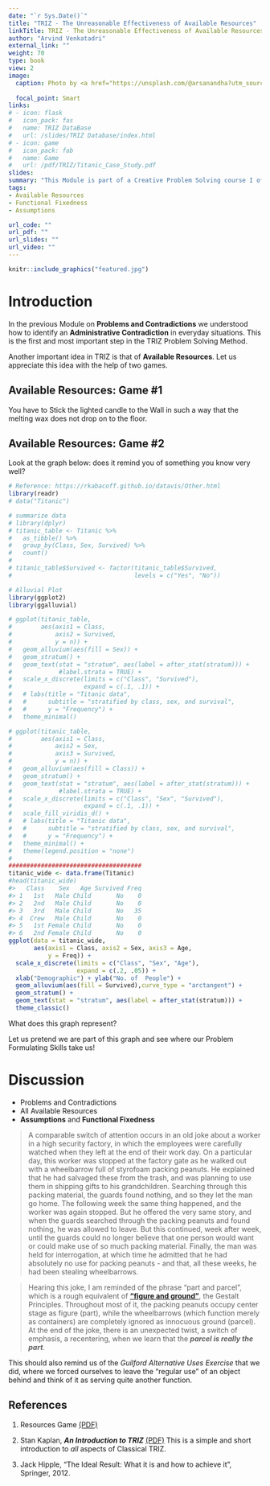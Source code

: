```yaml
---
date: "`r Sys.Date()`"
title: "TRIZ - The Unreasonable Effectiveness of Available Resources"
linkTitle: TRIZ - The Unreasonable Effectiveness of Available Resources
author: "Arvind Venkatadri"
external_link: ""
weight: 70
type: book
view: 2
image:
  caption: Photo by <a href="https://unsplash.com/@arsanandha?utm_source=unsplash&utm_medium=referral&utm_content=creditCopyText">Arsanandha Aphisitworachorch</a> on <a href="https://unsplash.com/s/photos/count-your-blessings?utm_source=unsplash&utm_medium=referral&utm_content=creditCopyText">Unsplash</a>
  
  focal_point: Smart
links:
# - icon: flask
#   icon_pack: fas
#   name: TRIZ DataBase
#   url: /slides/TRIZ Database/index.html
# - icon: game
#   icon_pack: fab
#   name: Game
#   url: /pdf/TRIZ/Titanic_Case_Study.pdf
slides: 
summary: "This Module is part of a Creative Problem Solving course I offer at Srishti Manipal Institute, Bangalore"
tags:
- Available Resources
- Functional Fixedness
- Assumptions

url_code: ""
url_pdf: ""
url_slides: ""
url_video: ""
---
```



```r
knitr::include_graphics("featured.jpg")

```

# Introduction

In the previous Module on **Problems and Contradictions** we understood how to identify an **Administrative Contradiction** in everyday situations. This is the first and most important step in the TRIZ Problem Solving Method. 

Another important idea in TRIZ is that of **Available Resources**. Let us appreciate this idea with the help of two games. 

## Available Resources: Game #1  

You have to Stick the lighted candle to the Wall in such a way that the melting wax does not drop on to the floor. 


## Available Resources: Game #2

Look at the graph below: does it remind you of something you know very well?

```r
# Reference: https://rkabacoff.github.io/datavis/Other.html
library(readr)
# data("Titanic")

# summarize data
# library(dplyr)
# titanic_table <- Titanic %>%
#   as_tibble() %>% 
#   group_by(Class, Sex, Survived) %>%
#   count()
# 
# titanic_table$Survived <- factor(titanic_table$Survived, 
#                                  levels = c("Yes", "No"))

# Alluvial Plot
library(ggplot2)
library(ggalluvial)

# ggplot(titanic_table,
#        aes(axis1 = Class,
#            axis2 = Survived,
#            y = n)) +
#   geom_alluvium(aes(fill = Sex)) +
#   geom_stratum() +
#   geom_text(stat = "stratum", aes(label = after_stat(stratum))) +
#             #label.strata = TRUE) +
#   scale_x_discrete(limits = c("Class", "Survived"),
#                    expand = c(.1, .1)) +
#   # labs(title = "Titanic data",
#   #      subtitle = "stratified by class, sex, and survival",
#   #      y = "Frequency") +
#   theme_minimal()

# ggplot(titanic_table,
#        aes(axis1 = Class,
#            axis2 = Sex,
#            axis3 = Survived,
#            y = n)) +
#   geom_alluvium(aes(fill = Class)) +
#   geom_stratum() +
#   geom_text(stat = "stratum", aes(label = after_stat(stratum))) +
#             #label.strata = TRUE) +
#   scale_x_discrete(limits = c("Class", "Sex", "Survived"),
#                    expand = c(.1, .1)) +
#   scale_fill_viridis_d() +
#   # labs(title = "Titanic data",
#   #      subtitle = "stratified by class, sex, and survival",
#   #      y = "Frequency") +
#   theme_minimal() +
#   theme(legend.position = "none") 
#   
#####################################
titanic_wide <- data.frame(Titanic)
#head(titanic_wide)
#>   Class    Sex   Age Survived Freq
#> 1   1st   Male Child       No    0
#> 2   2nd   Male Child       No    0
#> 3   3rd   Male Child       No   35
#> 4  Crew   Male Child       No    0
#> 5   1st Female Child       No    0
#> 6   2nd Female Child       No    0
ggplot(data = titanic_wide,
       aes(axis1 = Class, axis2 = Sex, axis3 = Age,
           y = Freq)) +
  scale_x_discrete(limits = c("Class", "Sex", "Age"), 
                   expand = c(.2, .05)) +
  xlab("Demographic") + ylab("No. of  People") +
  geom_alluvium(aes(fill = Survived),curve_type = "arctangent") +
  geom_stratum() +
  geom_text(stat = "stratum", aes(label = after_stat(stratum))) +
  theme_classic()

```

What does this graph represent?

Let us pretend we are part of this graph and see where our Problem Formulating Skills take us!


# Discussion

- Problems and Contradictions
- All Available Resources 
- **Assumptions** and **Functional Fixedness**

> A comparable switch of attention occurs in an old joke about a worker in a high security factory, in which the employees were carefully watched when they left at the end of their work day. On a particular day, this worker was stopped at the factory gate as he walked out with a wheelbarrow full of styrofoam packing peanuts. He explained that he had salvaged these from the trash, and was planning to use them in shipping gifts to his grandchildren. Searching through this packing material, the guards found nothing, and so they let the man go home. The following week the same thing happened, and the worker was again stopped. But he offered the very same story, and when the guards searched through the packing peanuts and found nothing, he was allowed to leave. But this continued, week after week, until the guards could no longer believe that one person would want or could make use of so much packing material. Finally, the man was held for interrogation, at which time he admitted that he had absolutely no use for packing peanuts - and that, all these weeks, he had been stealing wheelbarrows.

>Hearing this joke, I am reminded of the phrase “part and parcel”, which is a rough equivalent of <u>[**“figure and ground”**](https://www.interaction-design.org/literature/article/the-laws-of-figure-ground-praegnanz-closure-and-common-fate-gestalt-principles-3)</u>, the Gestalt Principles. Throughout most of it, the packing peanuts occupy center stage as figure (part), while the wheelbarrows (which function merely as containers) are completely ignored as innocuous ground (parcel). At the end of the joke, there is an unexpected twist, a switch of emphasis, a recentering, when we learn that the ***parcel is really the part***. 

This should also remind us of the *Guilford Alternative Uses Exercise* that we did, where we forced ourselves to leave the "regular use" of an object behind and think of it as serving quite another function.

## References

1. Resources Game [(PDF)](pdf/TRIZ/Titanic_Case_Study.pdf)

1. Stan Kaplan, ***An Introduction to TRIZ*** [(PDF)](pdf/TRIZ/Stan Kaplan-Intro-to-TRIZ.pdf)
This is a simple and short introduction to *all* aspects of Classical TRIZ.

1. Jack Hipple, "The Ideal Result: What it is and how to achieve it", Springer, 2012.

